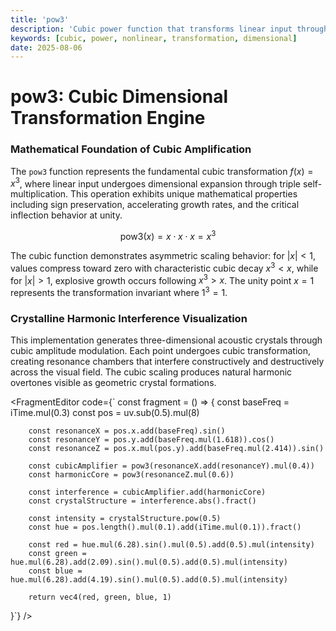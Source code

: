```yaml
---
title: 'pow3'
description: 'Cubic power function that transforms linear input through dimensional expansion into three-dimensional resonance patterns'
keywords: [cubic, power, nonlinear, transformation, dimensional]
date: 2025-08-06
---
```



# pow3: Cubic Dimensional Transformation Engine

### Mathematical Foundation of Cubic Amplification

The `pow3` function represents the fundamental cubic transformation $f(x) = x^3$, where linear input undergoes dimensional expansion through triple self-multiplication. This operation exhibits unique mathematical properties including sign preservation, accelerating growth rates, and the critical inflection behavior at unity.

$$
\text{pow3}(x) = x \cdot x \cdot x = x^3
$$

The cubic function demonstrates asymmetric scaling behavior: for $|x| < 1$, values compress toward zero with characteristic cubic decay $x^3 < x$, while for $|x| > 1$, explosive growth occurs following $x^3 > x$. The unity point $x = 1$ represents the transformation invariant where $1^3 = 1$.

### Crystalline Harmonic Interference Visualization

This implementation generates three-dimensional acoustic crystals through cubic amplitude modulation. Each point undergoes cubic transformation, creating resonance chambers that interfere constructively and destructively across the visual field. The cubic scaling produces natural harmonic overtones visible as geometric crystal formations.

<FragmentEditor
        code={`
const fragment = () => {
        const baseFreq = iTime.mul(0.3)
        const pos = uv.sub(0.5).mul(8)

        const resonanceX = pos.x.add(baseFreq).sin()
        const resonanceY = pos.y.add(baseFreq.mul(1.618)).cos()
        const resonanceZ = pos.x.mul(pos.y).add(baseFreq.mul(2.414)).sin()

        const cubicAmplifier = pow3(resonanceX.add(resonanceY).mul(0.4))
        const harmonicCore = pow3(resonanceZ.mul(0.6))

        const interference = cubicAmplifier.add(harmonicCore)
        const crystalStructure = interference.abs().fract()

        const intensity = crystalStructure.pow(0.5)
        const hue = pos.length().mul(0.1).add(iTime.mul(0.1)).fract()

        const red = hue.mul(6.28).sin().mul(0.5).add(0.5).mul(intensity)
        const green = hue.mul(6.28).add(2.09).sin().mul(0.5).add(0.5).mul(intensity)
        const blue = hue.mul(6.28).add(4.19).sin().mul(0.5).add(0.5).mul(intensity)

        return vec4(red, green, blue, 1)

}`}
/>

